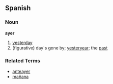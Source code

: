 == Spanish ==
=== Noun ===
'''ayer'''
# [[yesterday]]
# (figurative) day's gone by; [[yesteryear]]; the [[past]]

=== Related Terms ===
*[[anteayer]]
*[[mañana]]